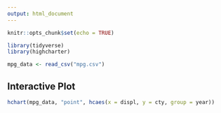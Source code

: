 ```yaml
---
output: html_document
---
```


```r
knitr::opts_chunk$set(echo = TRUE)
```

```r
library(tidyverse)
library(highcharter)
```

```r
mpg_data <- read_csv("mpg.csv")
```

## Interactive Plot

```r
hchart(mpg_data, "point", hcaes(x = displ, y = cty, group = year))
```


